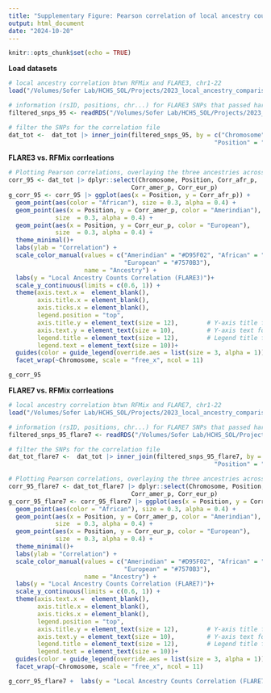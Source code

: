 ```yaml
---
title: "Supplementary Figure: Pearson correlation of local ancestry counts with SNPs filtered by R2 >= 0.95"
output: html_document
date: "2024-10-20"
---
```


```r
knitr::opts_chunk$set(echo = TRUE)
```

**Load datasets**
```r
# local ancestry correlation btwn RFMix and FLARE3, chr1-22
load("/Volumes/Sofer Lab/HCHS_SOL/Projects/2023_local_ancestry_comparison_sol/Data/FLARE3_RFMix_corr_by_chr/correlation_old_flare3_all_SNPs.Rdata")

# information (rsID, positions, chr...) for FLARE3 SNPs that passed harsh QC (0.95 imputation quality as a cutoff)
filtered_snps_95 <- readRDS("/Volumes/Sofer Lab/HCHS_SOL/Projects/2023_local_ancestry_comparison_sol/Data/FLARE3/FLARE3_SNPs_filtered_combined_r.95.rds")

# filter the SNPs for the correlation file
dat_tot <-  dat_tot |> inner_join(filtered_snps_95, by = c("Chromosome" = "chr",
                                                         "Position" = "snppos"))
```

**FLARE3 vs. RFMix corrleations**
```r
# Plotting Pearson correlations, overlaying the three ancestries across all chromosomes
corr_95 <- dat_tot |> dplyr::select(Chromosome, Position, Corr_afr_p,
                                  Corr_amer_p, Corr_eur_p)
g_corr_95 <- corr_95 |> ggplot(aes(x = Position, y = Corr_afr_p)) +
  geom_point(aes(color = "African"), size = 0.3, alpha = 0.4) +
  geom_point(aes(x = Position, y = Corr_amer_p, color = "Amerindian"), 
             size  = 0.3, alpha = 0.4) +
  geom_point(aes(x = Position, y = Corr_eur_p, color = "European"), 
             size  = 0.3, alpha = 0.4) +
  theme_minimal()+
  labs(ylab = "Correlation") +
  scale_color_manual(values = c("Amerindian" = "#D95F02", "African" = "#1B9E77",
                                "European" = "#7570B3"),
                     name = "Ancestry") +
  labs(y = "Local Ancestry Counts Correlation (FLARE3)")+
  scale_y_continuous(limits = c(0.6, 1)) +
  theme(axis.text.x =  element_blank(),
        axis.title.x = element_blank(),
        axis.ticks.x = element_blank(),
        legend.position = "top",
        axis.title.y = element_text(size = 12),        # Y-axis title font size
        axis.text.y = element_text(size = 10),         # Y-axis text font size
        legend.title = element_text(size = 12),        # Legend title font size
        legend.text = element_text(size = 10))+
  guides(color = guide_legend(override.aes = list(size = 3, alpha = 1))) +
  facet_wrap(~Chromosome, scale = "free_x", ncol = 11)

g_corr_95
```

**FLARE7 vs. RFMix corrleations**
```r
# local ancestry correlation btwn RFMix and FLARE7, chr1-22
load("/Volumes/Sofer Lab/HCHS_SOL/Projects/2023_local_ancestry_comparison_sol/Data/FLARE7_RFMix_corr_by_chr/correlation_old_flare7_all_SNPs.Rdata")

# information (rsID, positions, chr...) for FLARE7 SNPs that passed harsh QC (0.95 imputation quality as a cutoff)
filtered_snps_95_flare7 <- readRDS("/Volumes/Sofer Lab/HCHS_SOL/Projects/2023_local_ancestry_comparison_sol/Data/FLARE7/FLARE7_SNPs_filtered_combined_r.95.rds")

# filter the SNPs for the correlation file
dat_tot_flare7 <-  dat_tot |> inner_join(filtered_snps_95_flare7, by = c("Chromosome" = "chr",
                                                         "Position" = "snppos"))
```

```r
# Plotting Pearson correlations, overlaying the three ancestries across all chromosomes
corr_95_flare7 <- dat_tot_flare7 |> dplyr::select(Chromosome, Position, Corr_afr_p,
                                  Corr_amer_p, Corr_eur_p)
g_corr_95_flare7 <- corr_95_flare7 |> ggplot(aes(x = Position, y = Corr_afr_p)) +
  geom_point(aes(color = "African"), size = 0.3, alpha = 0.4) +
  geom_point(aes(x = Position, y = Corr_amer_p, color = "Amerindian"), 
             size  = 0.3, alpha = 0.4) +
  geom_point(aes(x = Position, y = Corr_eur_p, color = "European"), 
             size  = 0.3, alpha = 0.4) +
  theme_minimal()+
  labs(ylab = "Correlation") +
  scale_color_manual(values = c("Amerindian" = "#D95F02", "African" = "#1B9E77",
                                "European" = "#7570B3"),
                     name = "Ancestry") +
  labs(y = "Local Ancestry Counts Correlation (FLARE7)")+
  scale_y_continuous(limits = c(0.6, 1)) +
  theme(axis.text.x =  element_blank(),
        axis.title.x = element_blank(),
        axis.ticks.x = element_blank(),
        legend.position = "top",
        axis.title.y = element_text(size = 12),        # Y-axis title font size
        axis.text.y = element_text(size = 10),         # Y-axis text font size
        legend.title = element_text(size = 12),        # Legend title font size
        legend.text = element_text(size = 10))+
  guides(color = guide_legend(override.aes = list(size = 3, alpha = 1))) +
  facet_wrap(~Chromosome, scale = "free_x", ncol = 11)

g_corr_95_flare7 +  labs(y = "Local Ancestry Counts Correlation (FLARE7)")
```
